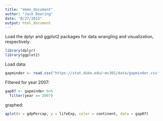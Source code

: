 ```yaml
---
title: "demo_document"
author: "Jack Dearing"
date: "8/27/2015"
output: html_document
---
```


Load the dplyr and ggplot2 packages for data wrangling and visualization, respectively.

```r
library(dplyr)
library(ggplot2)
```

Load data:

```r
gapminder <- read.csv("https://stat.duke.edu/~mc301/data/gapminder.csv")
```

Filtered for year 2007:

```r
gap07 <- gapminder %>%
  filter(year == 2007)
```

graphed:

```r
qplot(x = gdpPercap, y = lifeExp, color = continent, data = gap07)
```



